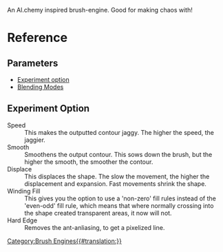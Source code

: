 An Al.chemy inspired brush-engine. Good for making chaos with!

=Reference=

==Parameters==
*[[#Experiment option|Experiment option]]
*[[Special:MyLanguage/Blending Modes|Blending Modes]]

==Experiment Option==

;Speed
:This makes the outputted contour jaggy. The higher the speed, the jaggier.
;Smooth
:Smoothens the output contour. This sows down the brush, but the higher the smooth, the smoother the contour.
;Displace
:This displaces the shape. The slow the movement, the higher the displacement and expansion. Fast movements shrink the shape.
;Winding Fill
:This gives you the option to use a 'non-zero' fill rules instead of the 'even-odd' fill rule, which means that where normally crossing into the shape created transparent areas, it now will not.
;Hard Edge
:Removes the ant-anliasing, to get a pixelized line.

[[Category:Brush Engines{{#translation:}}]]
